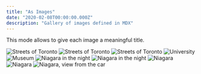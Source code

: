 ```yaml
---
title: "As Images"
date: "2020-02-08T00:00:00.000Z"
description: "Gallery of images defined in MDX"
---
```


This mode allows to give each image a meaningful title.

<ImagesGallery>

![Streets of Toronto](Image-01.jpg)
![Streets of Toronto](Image-02.jpg)
![Streets of Toronto](Image-03.jpg)
![University](Image-04.jpg)
![Museum](Image-05.jpg)
![Niagara in the night](Image-06.jpg)
![Niagara in the night](Image-07.jpg)
![Niagara](Image-08.jpg)
![Niagara](Image-09.jpg)
![Niagara, view from the car](Image-10.jpg)

</ImagesGallery>